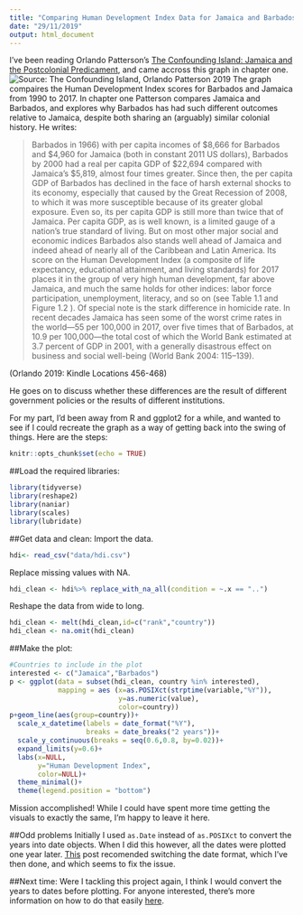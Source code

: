 ```yaml
---
title: "Comparing Human Development Index Data for Jamaica and Barbados:"
date: "29/11/2019"
output: html_document
---
```

I've been reading Orlando Patterson's [The Confounding Island: Jamaica and the Postcolonial Predicament](https://www.amazon.com/Confounding-Island-Jamaica-Postcolonial-Predicament/dp/0674988051), and came accross this graph in chapter one. 
![Source: The Confounding Island, Orlando Patterson 2019](docs/confounding-island-fig-1-1.png)
The graph compaires the Human Development Index scores for Barbados and Jamaica from 1990 to 2017. In chapter one Patterson compares Jamaica and Barbados, and explores why Barbados has had such different outcomes relative to Jamaica, despite both sharing an (arguably) similar colonial history. He writes: 

>Barbados in 1966) with per capita incomes of $8,666 for Barbados and $4,960 for Jamaica (both in constant 2011 US dollars), Barbados by 2000 had a real per capita GDP of $22,694 compared with Jamaica’s $5,819, almost four times greater. Since then, the per capita GDP of Barbados has declined in the face of harsh external shocks to its economy, especially that caused by the Great Recession of 2008, to which it was more susceptible because of its greater global exposure. Even so, its per capita GDP is still more than twice that of Jamaica. Per capita GDP, as is well known, is a limited gauge of a nation’s true standard of living. But on most other major social and economic indices Barbados also stands well ahead of Jamaica and indeed ahead of nearly all of the Caribbean and Latin America. Its score on the Human Development Index (a composite of life expectancy, educational attainment, and living standards) for 2017 places it in the group of very high human development, far above Jamaica, and much the same holds for other indices: labor force participation, unemployment, literacy, and so on (see Table 1.1 and Figure 1.2 ). Of special note is the stark difference in homicide rate. In recent decades Jamaica has seen some of the worst crime rates in the world—55 per 100,000 in 2017, over five times that of Barbados, at 10.9 per 100,000—the total cost of which the World Bank estimated at 3.7 percent of GDP in 2001, with a generally disastrous effect on business and social well-being (World Bank 2004: 115–139). 

(Orlando 2019: Kindle Locations 456-468)

He goes on to discuss whether these differences are the result of different government policies or the results of different institutions. 

For my part, I'd been away from R and ggplot2 for a while, and wanted to see if I could recreate the graph as a way of getting back into the swing of things. Here are the steps:

```r
knitr::opts_chunk$set(echo = TRUE)
```
##Load the required libraries: 
```r
library(tidyverse)
library(reshape2)
library(naniar)
library(scales)
library(lubridate)
```

##Get data and clean:
Import the data. 
```r
hdi<- read_csv("data/hdi.csv")
```

Replace missing values with NA. 
```r
hdi_clean <- hdi%>% replace_with_na_all(condition = ~.x == "..")
```

Reshape the data from wide to long. 
```r
hdi_clean <- melt(hdi_clean,id=c("rank","country"))
hdi_clean <- na.omit(hdi_clean)
```

##Make the plot:
```r
#Countries to include in the plot
interested <- c("Jamaica","Barbados")
p <- ggplot(data = subset(hdi_clean, country %in% interested),
            mapping = aes (x=as.POSIXct(strptime(variable,"%Y")),
                           y=as.numeric(value),
                           color=country))
p+geom_line(aes(group=country))+
  scale_x_datetime(labels = date_format("%Y"),
                   breaks = date_breaks("2 years"))+
  scale_y_continuous(breaks = seq(0.6,0.8, by=0.02))+
  expand_limits(y=0.6)+
  labs(x=NULL,
       y="Human Development Index",
       color=NULL)+
  theme_minimal()+
  theme(legend.position = "bottom")
```
Mission accomplished! While I could have spent more time getting the visuals to exactly the same, I'm happy to leave it here. 

##Odd problems
Initially I used `as.Date` instead of `as.POSIXct` to convert the years into date objects. When I did this however, all the dates were plotted one year later. [This](https://stackoverflow.com/questions/42973629/ggplot-date-scales-shifts-one-month-forward) post recomended switching the date format, which I've then done, and which seems to fix the issue.

##Next time: 
Were I tackling this project again, I think I would convert the years to dates before plotting. For anyone interested, there's more information on how to do that easily [here](http://socviz.co/appendix.html). 
